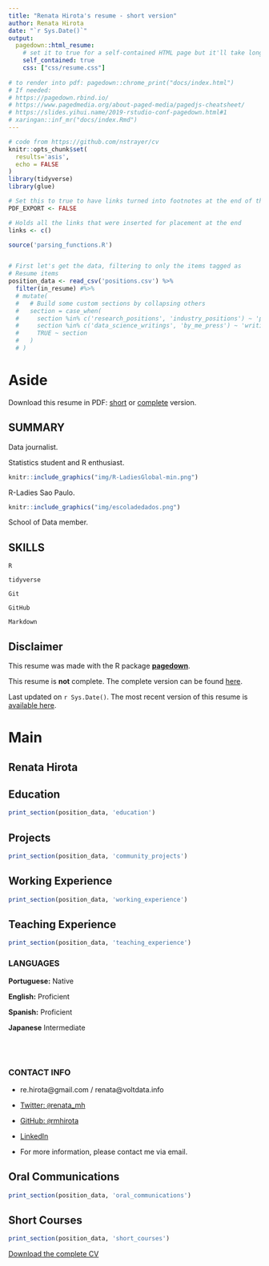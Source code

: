 ```yaml
---
title: "Renata Hirota's resume - short version"
author: Renata Hirota
date: "`r Sys.Date()`"
output:
  pagedown::html_resume:
    # set it to true for a self-contained HTML page but it'll take longer to render
    self_contained: true
    css: ["css/resume.css"]
    
# to render into pdf: pagedown::chrome_print("docs/index.html")
# If needed:
# https://pagedown.rbind.io/
# https://www.pagedmedia.org/about-paged-media/pagedjs-cheatsheet/
# https://slides.yihui.name/2019-rstudio-conf-pagedown.html#1
# xaringan::inf_mr("docs/index.Rmd")
---
```

<!--- start of code for font awesome--->

<link rel="stylesheet" href="https://cdnjs.cloudflare.com/ajax/libs/font-awesome/5.11.2/css/all.css" integrity="sha256-46qynGAkLSFpVbEBog43gvNhfrOj+BmwXdxFgVK/Kvc=" crossorigin="anonymous" />
<!--- end of code for font awesome--->

```r
# code from https://github.com/nstrayer/cv
knitr::opts_chunk$set(
  results='asis', 
  echo = FALSE
)
library(tidyverse)
library(glue)

# Set this to true to have links turned into footnotes at the end of the document
PDF_EXPORT <- FALSE

# Holds all the links that were inserted for placement at the end
links <- c()

source('parsing_functions.R')


# First let's get the data, filtering to only the items tagged as
# Resume items
position_data <- read_csv('positions.csv') %>% 
  filter(in_resume) #%>% 
  # mutate(
  #   # Build some custom sections by collapsing others
  #   section = case_when(
  #     section %in% c('research_positions', 'industry_positions') ~ 'positions', 
  #     section %in% c('data_science_writings', 'by_me_press') ~ 'writings',
  #     TRUE ~ section
  #   )
  # ) 

```


Aside
================================================================================
<i class="fas fa-download"></i> Download this resume in PDF: [short](https://rmhirota.github.io/resume/resume.pdf) or
[complete](https://rmhirota.github.io/resume/index.pdf) version.

## SUMMARY

<i class="fas fa-newspaper"></i> Data journalist.

<i class="fab fa-r-project"></i> Statistics student and R enthusiast. 

```r
knitr::include_graphics("img/R-LadiesGlobal-min.png")
```
R-Ladies Sao Paulo. 

```r
knitr::include_graphics("img/escoladedados.png")
```
School of Data member.

## SKILLS

<i class="fab fa-r-project"></i> `R`

<i class="far fa-chart-bar"></i> `tidyverse`

<i class="fas fa-code-branch"></i> `Git`

<i class="fab fa-github"></i> `GitHub`

<i class="fab fa-markdown"></i> `Markdown`



Disclaimer {#disclaimer}
--------------------------------------------------------------------------------

This resume was made with the R package [**pagedown**](https://github.com/rstudio/pagedown).

This resume is **not** complete. The complete version can be found [here](https://rmhirota.github.io/resume/index.pdf).

Last updated on `r Sys.Date()`. The most recent version of this resume is [available here](https://rmhirota.github.io/resume/index.pdf). 



Main
================================================================================

Renata Hirota {#title}
--------------------------------------------------------------------------------

Education {data-icon=graduation-cap data-concise=true}
--------------------------------------------------------------------------------

```r
print_section(position_data, 'education')
```


Projects {data-icon=share-alt}
--------------------------------------------------------------------------------
```r
print_section(position_data, 'community_projects')
```



Working Experience {data-icon=briefcase}
--------------------------------------------------------------------------------
```r
print_section(position_data, 'working_experience')
```


Teaching Experience {data-icon=chalkboard-teacher}
--------------------------------------------------------------------------------
```r
print_section(position_data, 'teaching_experience')
```

::: aside


### LANGUAGES

**Portuguese:** Native

**English:** Proficient

**Spanish:** Proficient

**Japanese** Intermediate


<br><br>


### CONTACT INFO

- <i class="fa fa-envelope"></i> re.hirota@gmail.com / renata@voltdata.info

- <i class="fa fa-twitter"></i> [Twitter: `@`renata_mh](https://twitter.com/renata_mh)

- <i class="fa fa-github"></i> [GitHub: `@`rmhirota](https://github.com/rmhirota)

- <i class="fa fa-linkedin"></i> [LinkedIn](https://br.linkedin.com/in/renatahirota) 


- For more information, please contact me via email.


:::

Oral Communications {data-icon=chalkboard-teacher}
--------------------------------------------------------------------------------
```r
print_section(position_data, 'oral_communications')
```


Short Courses {data-icon=book} 
--------------------------------------------------------------------------------

```r
print_section(position_data, 'short_courses')
```

::: aside
<i class="fas fa-download"></i> [Download the complete CV](https://rmhirota.github.io/resume/index.pdf)
:::